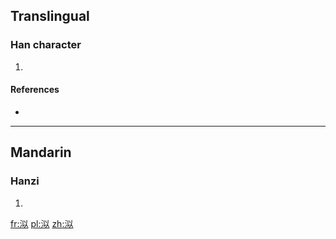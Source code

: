 ==Translingual==

===Han character===
{{Han char|rn=85|rad=水|as=05|sn=8|four=|canj=EVIO}}

# {{defn|Han|sort=水05}}

====References====
* {{Han ref|kx=0617.100|dkj=17310|hdz=31576.020|uh=6CE4|ud=27876}}

----

==Mandarin==

===Hanzi===
{{cmn-hanzi|pin=[[nǐ]] ([[ni3]]), [[nì]] ([[ni4]]), [[niè]] ([[nie4]]), [[nìng]] ([[ning4]]), [[sì]] ([[si4]])|wg=ni<sup>3</sup>, ni<sup>4</sup>, nieh<sup>4</sup>, ning<sup>4</sup>, ssu<sup>4</sup>}}

# {{defn|lang=cmn|sort=水05}}

[[fr:泤]]
[[pl:泤]]
[[zh:泤]]